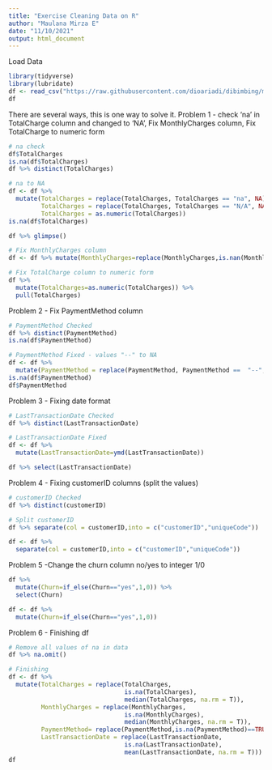```yaml
---
title: "Exercise Cleaning Data on R"
author: "Maulana Mirza E"
date: "11/10/2021"
output: html_document
---
```


Load Data
```r
library(tidyverse)
library(lubridate)
df <- read_csv("https://raw.githubusercontent.com/dioariadi/dibimbing/main/data_cleansing_raw%20-%20Sheet1.csv")
df
```
There are several ways, this is one way to solve it.
Problem 1 - check 'na' in TotalCharge column and changed to 'NA', Fix MonthlyCharges column, Fix TotalCharge to numeric form
```r
# na check
df$TotalCharges
is.na(df$TotalCharges)
df %>% distinct(TotalCharges)
```
```r
# na to NA
df <- df %>%
  mutate(TotalCharges = replace(TotalCharges, TotalCharges == "na", NA),
         TotalCharges = replace(TotalCharges, TotalCharges == "N/A", NA),
         TotalCharges = as.numeric(TotalCharges))
is.na(df$TotalCharges)

df %>% glimpse()
```
```r
# Fix MonthlyCharges column
df <- df %>% mutate(MonthlyCharges=replace(MonthlyCharges,is.nan(MonthlyCharges)==TRUE,NA))
```
```r
# Fix TotalCharge column to numeric form
df %>% 
  mutate(TotalCharges=as.numeric(TotalCharges)) %>% 
  pull(TotalCharges)
```
Problem 2 - Fix PaymentMethod column
```r
# PaymentMethod Checked
df %>% distinct(PaymentMethod)
is.na(df$PaymentMethod)
```
```r
# PaymentMethod Fixed - values "--" to NA
df <- df %>%
  mutate(PaymentMethod = replace(PaymentMethod, PaymentMethod ==  "--", NA))
is.na(df$PaymentMethod)
df$PaymentMethod
```
Problem 3 - Fixing date format
```r
# LastTransactionDate Checked
df %>% distinct(LastTransactionDate)
```
```r
# LastTransactionDate Fixed
df <- df %>%
  mutate(LastTransactionDate=ymd(LastTransactionDate)) 

df %>% select(LastTransactionDate)
```
Problem 4 - Fixing customerID columns (split the values)
```r
# customerID Checked
df %>% distinct(customerID)
```
```r
# Split customerID
df %>% separate(col = customerID,into = c("customerID","uniqueCode"))

df <- df %>% 
  separate(col = customerID,into = c("customerID","uniqueCode"))
```
Problem 5 -Change the churn column no/yes to integer 1/0
```r
df %>% 
  mutate(Churn=if_else(Churn=="yes",1,0)) %>% 
  select(Churn)

df <- df %>% 
  mutate(Churn=if_else(Churn=="yes",1,0))
```
Problem 6 - Finishing df
```r
# Remove all values of na in data
df %>% na.omit()
```
```r
# Finishing
df <- df %>%
  mutate(TotalCharges = replace(TotalCharges,
                                is.na(TotalCharges),
                                median(TotalCharges, na.rm = T)),
         MonthlyCharges = replace(MonthlyCharges,
                                is.na(MonthlyCharges),
                                median(MonthlyCharges, na.rm = T)),
         PaymentMethod= replace(PaymentMethod,is.na(PaymentMethod)==TRUE,"Unavailable"),
         LastTransactionDate = replace(LastTransactionDate,
                                is.na(LastTransactionDate),
                                mean(LastTransactionDate, na.rm = T)))
df
```

